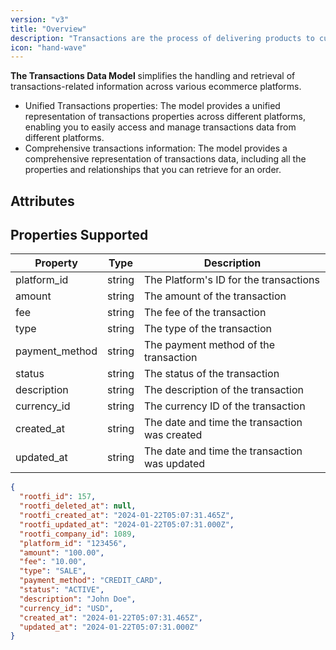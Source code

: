 ```yaml
---
version: "v3"
title: "Overview"
description: "Transactions are the process of delivering products to customers. The Transactions Data Model simplifies the handling and retrieval of transactions-related information across various ecommerce platforms."
icon: "hand-wave"
---
```


**The Transactions Data Model** simplifies the handling and retrieval of transactions-related information across various ecommerce platforms.

- Unified Transactions properties: The model provides a unified representation of transactions properties across different platforms, enabling you to easily access and manage transactions data from different platforms.
- Comprehensive transactions information: The model provides a comprehensive representation of transactions data, including all the properties and relationships that you can retrieve for an order.

## Attributes

## Properties Supported

| Property       | Type   | Description                                   |
| -------------- | ------ | --------------------------------------------- |
| platform_id    | string | The Platform's ID for the transactions        |
| amount         | string | The amount of the transaction                 |
| fee            | string | The fee of the transaction                    |
| type           | string | The type of the transaction                   |
| payment_method | string | The payment method of the transaction         |
| status         | string | The status of the transaction                 |
| description    | string | The description of the transaction            |
| currency_id    | string | The currency ID of the transaction            |
| created_at     | string | The date and time the transaction was created |
| updated_at     | string | The date and time the transaction was updated |

<ResponseExample name="The Transactions Object" >

```json The Transactions Response Object
{
  "rootfi_id": 157,
  "rootfi_deleted_at": null,
  "rootfi_created_at": "2024-01-22T05:07:31.465Z",
  "rootfi_updated_at": "2024-01-22T05:07:31.000Z",
  "rootfi_company_id": 1089,
  "platform_id": "123456",
  "amount": "100.00",
  "fee": "10.00",
  "type": "SALE",
  "payment_method": "CREDIT_CARD",
  "status": "ACTIVE",
  "description": "John Doe",
  "currency_id": "USD",
  "created_at": "2024-01-22T05:07:31.465Z",
  "updated_at": "2024-01-22T05:07:31.000Z"
}
```

</ResponseExample>
